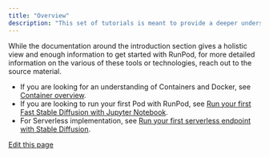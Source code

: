 ```yaml
---
title: "Overview"
description: "This set of tutorials is meant to provide a deeper understanding of the tools that surround the RunPod platform. These tutorials help you understand how to use the RunPod platform to build and deploy your applications."
---
```


While the documentation around the introduction section gives a holistic view and enough information to get started with RunPod, for more detailed information on the various of these tools or technologies, reach out to the source material.

* If you are looking for an understanding of Containers and Docker, see [Container overview](/tutorials/introduction/containers/overview).
* If you are looking to run your first Pod with RunPod, see [Run your first Fast Stable Diffusion with Jupyter Notebook](/tutorials/pods/run-your-first).
* For Serverless implementation, see [Run your first serverless endpoint with Stable Diffusion](/tutorials/serverless/gpu/run-your-first).

[Edit this page](https://github.com/runpod/docs/blob/main/docs/tutorials/introduction/overview.md)
